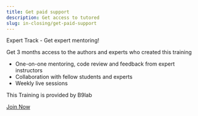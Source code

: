 ```yaml
---
title: Get paid support
description: Get access to tutored
slug: in-closing/get-paid-support
---
```


Expert Track - Get expert mentoring!

Get 3 months access to the authors and experts who created this training
* One-on-one mentoring, code review and feedback from expert instructors
* Collaboration with fellow students and experts
* Weekly live sessions

This Training is provided by B9lab

<a class="cta-button" href="https://corda.b9lab.com" target="_blank">Join Now</a>
